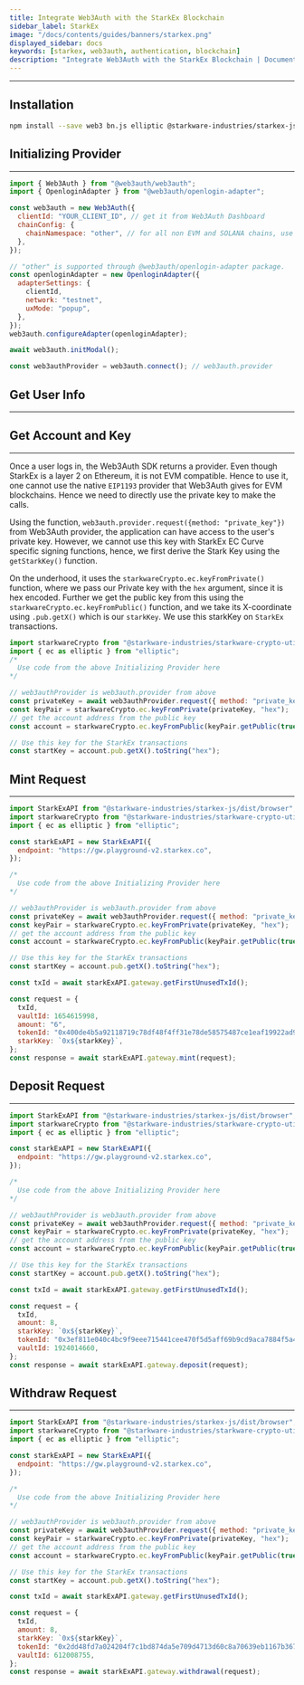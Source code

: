 ```yaml
---
title: Integrate Web3Auth with the StarkEx Blockchain
sidebar_label: StarkEx
image: "/docs/contents/guides/banners/starkex.png"
displayed_sidebar: docs
keywords: [starkex, web3auth, authentication, blockchain]
description: "Integrate Web3Auth with the StarkEx Blockchain | Documentation - Web3Auth"
---
```



---

## Installation

```bash npm2yarn
npm install --save web3 bn.js elliptic @starkware-industries/starkex-js @starkware-industries/starkware-crypto-utils
```

## Initializing Provider

---

```js
import { Web3Auth } from "@web3auth/web3auth";
import { OpenloginAdapter } from "@web3auth/openlogin-adapter";

const web3auth = new Web3Auth({
  clientId: "YOUR_CLIENT_ID", // get it from Web3Auth Dashboard
  chainConfig: {
    chainNamespace: "other", // for all non EVM and SOLANA chains, use "other"
  },
});

// "other" is supported through @web3auth/openlogin-adapter package.
const openloginAdapter = new OpenloginAdapter({
  adapterSettings: {
    clientId,
    network: "testnet",
    uxMode: "popup",
  },
});
web3auth.configureAdapter(openloginAdapter);

await web3auth.initModal();

const web3authProvider = web3auth.connect(); // web3auth.provider
```

## Get User Info

---

<GetUserInfoSnippet />

## Get Account and Key

---

Once a user logs in, the Web3Auth SDK returns a provider. Even though StarkEx is a layer 2 on Ethereum, it is not EVM compatible. Hence to use it, one
cannot use the native `EIP1193` provider that Web3Auth gives for EVM blockchains. Hence we need to directly use the private key to make the calls.

Using the function, `web3auth.provider.request({method: "private_key"})` from Web3Auth provider, the application can have access to the user's private
key. However, we cannot use this key with StarkEx EC Curve specific signing functions, hence, we first derive the Stark Key using the `getStarkKey()`
function.

On the underhood, it uses the `starkwareCrypto.ec.keyFromPrivate()` function, where we pass our Private key with the `hex` argument, since it is hex
encoded. Further we get the public key from this using the `starkwareCrypto.ec.keyFromPublic()` function, and we take its X-coordinate using
`.pub.getX()` which is our `starkKey`. We use this starkKey on `StarkEx` transactions.

```js
import starkwareCrypto from "@starkware-industries/starkware-crypto-utils";
import { ec as elliptic } from "elliptic";
/*
  Use code from the above Initializing Provider here
*/

// web3authProvider is web3auth.provider from above
const privateKey = await web3authProvider.request({ method: "private_key" });
const keyPair = starkwareCrypto.ec.keyFromPrivate(privateKey, "hex");
// get the account address from the public key
const account = starkwareCrypto.ec.keyFromPublic(keyPair.getPublic(true, "hex"), "hex");

// Use this key for the StarkEx transactions
const startKey = account.pub.getX().toString("hex");
```

## Mint Request

---

```js
import StarkExAPI from "@starkware-industries/starkex-js/dist/browser";
import starkwareCrypto from "@starkware-industries/starkware-crypto-utils";
import { ec as elliptic } from "elliptic";

const starkExAPI = new StarkExAPI({
  endpoint: "https://gw.playground-v2.starkex.co",
});

/*
  Use code from the above Initializing Provider here
*/

// web3authProvider is web3auth.provider from above
const privateKey = await web3authProvider.request({ method: "private_key" });
const keyPair = starkwareCrypto.ec.keyFromPrivate(privateKey, "hex");
// get the account address from the public key
const account = starkwareCrypto.ec.keyFromPublic(keyPair.getPublic(true, "hex"), "hex");

// Use this key for the StarkEx transactions
const startKey = account.pub.getX().toString("hex");

const txId = await starkExAPI.gateway.getFirstUnusedTxId();

const request = {
  txId,
  vaultId: 1654615998,
  amount: "6",
  tokenId: "0x400de4b5a92118719c78df48f4ff31e78de58575487ce1eaf19922ad9b8a714",
  starkKey: `0x${starkKey}`,
};
const response = await starkExAPI.gateway.mint(request);
```

## Deposit Request

---

```js
import StarkExAPI from "@starkware-industries/starkex-js/dist/browser";
import starkwareCrypto from "@starkware-industries/starkware-crypto-utils";
import { ec as elliptic } from "elliptic";

const starkExAPI = new StarkExAPI({
  endpoint: "https://gw.playground-v2.starkex.co",
});

/*
  Use code from the above Initializing Provider here
*/

// web3authProvider is web3auth.provider from above
const privateKey = await web3authProvider.request({ method: "private_key" });
const keyPair = starkwareCrypto.ec.keyFromPrivate(privateKey, "hex");
// get the account address from the public key
const account = starkwareCrypto.ec.keyFromPublic(keyPair.getPublic(true, "hex"), "hex");

// Use this key for the StarkEx transactions
const startKey = account.pub.getX().toString("hex");

const txId = await starkExAPI.gateway.getFirstUnusedTxId();

const request = {
  txId,
  amount: 8,
  starkKey: `0x${starkKey}`,
  tokenId: "0x3ef811e040c4bc9f9eee715441cee470f5d5aff69b9cd9aca7884f5a442a890",
  vaultId: 1924014660,
};
const response = await starkExAPI.gateway.deposit(request);
```

## Withdraw Request

---

```js
import StarkExAPI from "@starkware-industries/starkex-js/dist/browser";
import starkwareCrypto from "@starkware-industries/starkware-crypto-utils";
import { ec as elliptic } from "elliptic";

const starkExAPI = new StarkExAPI({
  endpoint: "https://gw.playground-v2.starkex.co",
});

/*
  Use code from the above Initializing Provider here
*/

// web3authProvider is web3auth.provider from above
const privateKey = await web3authProvider.request({ method: "private_key" });
const keyPair = starkwareCrypto.ec.keyFromPrivate(privateKey, "hex");
// get the account address from the public key
const account = starkwareCrypto.ec.keyFromPublic(keyPair.getPublic(true, "hex"), "hex");

// Use this key for the StarkEx transactions
const startKey = account.pub.getX().toString("hex");

const txId = await starkExAPI.gateway.getFirstUnusedTxId();

const request = {
  txId,
  amount: 8,
  starkKey: `0x${starkKey}`,
  tokenId: "0x2dd48fd7a024204f7c1bd874da5e709d4713d60c8a70639eb1167b367a9c378",
  vaultId: 612008755,
};
const response = await starkExAPI.gateway.withdrawal(request);
```
